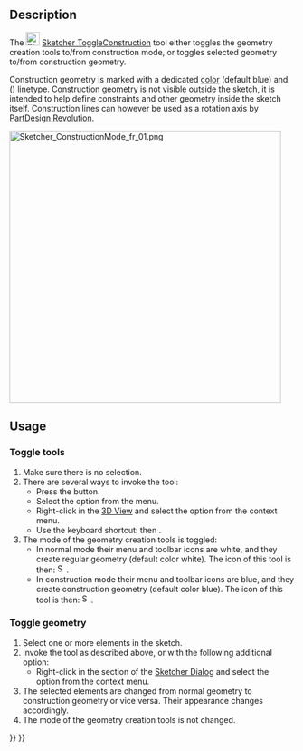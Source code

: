 <languages/>
<translate>

<!--T:13-->
{{Docnav
|[[Sketcher_CreatePeriodicBSplineByInterpolation|Periodic B-spline by knots]]
|[[Sketcher_Dimension|Dimension]]
|[[Sketcher_Workbench|Sketcher]]
|IconL=Sketcher_CreatePeriodicBSplineByInterpolation.svg
|IconR=Sketcher_Dimension.svg
|IconC=Workbench_Sketcher.svg
}}

<!--T:1-->
{{GuiCommand
|Name=Sketcher ToggleConstruction
|MenuLocation=Sketch → Sketcher geometries → Toggle construction geometry
|Workbenches=[[Sketcher_Workbench|Sketcher]]
|Shortcut={{KEY|G}} {{KEY|N}}
|SeeAlso=
}}

==Description== <!--T:2-->

<!--T:8-->
The [[Image:Sketcher_ToggleConstruction.svg|24px]] [[Sketcher_ToggleConstruction|Sketcher ToggleConstruction]] tool either toggles the geometry creation tools to/from construction mode, or toggles selected geometry to/from construction geometry.

<!--T:3-->
Construction geometry is marked with a dedicated [[Sketcher_Preferences#Appearance|color]] (default blue) and ({{Version|1.0}}) linetype. Construction geometry is not visible outside the sketch, it is intended to help define constraints and other geometry inside the sketch itself. Construction lines can however be used as a rotation axis by [[PartDesign_Revolution|PartDesign Revolution]].

</translate>
[[File:Sketcher_ConstructionMode_fr_01.png|480px]]
<translate>

==Usage== <!--T:6-->

===Toggle tools=== <!--T:18-->

<!--T:19-->
# Make sure there is no selection.
# There are several ways to invoke the tool:
#* Press the {{Button|[[Image:Sketcher_ToggleConstruction.svg|16px]] [[Sketcher_ToggleConstruction|Toggle construction geometry]]}} button.
#* Select the {{MenuCommand|Sketcher → Sketcher geometries → [[Image:Sketcher_ToggleConstruction.svg|16px]] Toggle construction geometry}} option from the menu.
#* Right-click in the [[3D_View|3D View]] and select the {{MenuCommand|[[Image:Sketcher_ToggleConstruction.svg|16px]] Toggle construction geometry}} option from the context menu.
#* Use the keyboard shortcut: {{KEY|G}} then {{KEY|N}}.
# The mode of the geometry creation tools is toggled:
#* In normal mode their menu and toolbar icons are white, and they create regular geometry (default color white). The icon of this tool is then: [[Image:Sketcher_ToggleConstruction.svg|16px]].
#* In construction mode their menu and toolbar icons are blue, and they create construction geometry (default color blue). The icon of this tool is then: [[Image:Sketcher_ToggleConstruction_Constr.svg|16px]].

===Toggle geometry=== <!--T:20-->

<!--T:21-->
# Select one or more elements in the sketch.
# Invoke the tool as described above, or with the following additional option:
#* Right-click in the {{MenuCommand|Elements}} section of the [[Sketcher_Dialog|Sketcher Dialog]] and select the {{MenuCommand|[[Image:Sketcher_ToggleConstruction.svg|16px]] Toggle construction geometry}} option from the context menu.
# The selected elements are changed from normal geometry to construction geometry or vice versa. Their appearance changes accordingly.
# The mode of the geometry creation tools is not changed.


<!--T:11-->
{{Docnav
|[[Sketcher_CreatePeriodicBSplineByInterpolation|Periodic B-spline by knots]]
|[[Sketcher_Dimension|Dimension]]
|[[Sketcher_Workbench|Sketcher]]
|IconL=Sketcher_CreatePeriodicBSplineByInterpolation.svg
|IconR=Sketcher_Dimension.svg
|IconC=Workbench_Sketcher.svg
}}

</translate>
{{Sketcher_Tools_navi{{#translation:}}}}
{{Userdocnavi{{#translation:}}}}